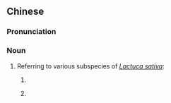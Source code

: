 {{also|油麦菜}}
==Chinese==
{{zh-forms|s=油麦菜|type=21}}
{{wikipedia|lang=zh}}

===Pronunciation===
{{zh-pron
|m=yóumàicài
|c=jau4 mak6 coi3
|cat=n
}}

===Noun===
{{zh-noun}}

# Referring to various subspecies of ''[[Lactuca sativa]]'':
## {{lb|zh|Taiwan}} {{lang|zh|{{w|zh:福山萵苣|福山萵苣}}}}
##: {{zh-syn|大陸妹|生菜}}
## {{lb|zh|Mainland|Hong Kong|Macau}} {{lang|zh|{{w|zh:本島萵苣|本島萵苣}}}}
##: {{zh-syn|A菜}}